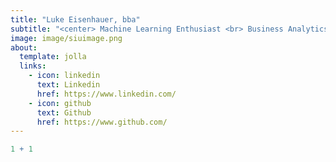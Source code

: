 ```yaml
---
title: "Luke Eisenhauer, bba"
subtitle: "<center> Machine Learning Enthusiast <br> Business Analytics Major <br> Southern Illinois University Carbondale" 
image: image/siuimage.png
about:
  template: jolla
  links: 
    - icon: linkedin
      text: Linkedin
      href: https://www.linkedin.com/
    - icon: github
      text: Github
      href: https://www.github.com/
---
```




```r
1 + 1
```